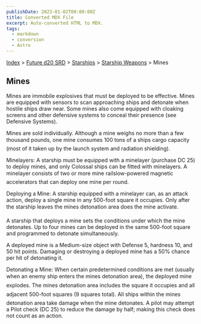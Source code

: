```yaml
---
publishDate: 2023-01-02T00:00:00Z
title: Converted MDX File
excerpt: Auto-converted HTML to MDX.
tags:
  - markdown
  - conversion
  - Astro
---
```






[Index](-index) > [Future d20 SRD](future-d20-srd-index) > [Starships](future-d20-srd-starships-index) > [Starship Weapons](future-d20-srd-starships-starship-weapons-index) > Mines




## Mines


Mines are immobile explosives that must be deployed to be effective. Mines are equipped with sensors to scan approaching ships and detonate when hostile ships draw near. Some mines also come equipped with cloaking screens and other defensive systems to conceal their presence (see Defensive Systems).


Mines are sold individually. Although a mine weighs no more than a few thousand pounds, one mine consumes 100 tons of a ships cargo capacity (most of it taken up by the launch system and radiation shielding).


Minelayers: A starship must be equipped with a minelayer (purchase DC 25) to deploy mines, and only Colossal ships can be fitted with minelayers. A minelayer consists of two or more mine railslow-powered magnetic accelerators that can deploy one mine per round.


Deploying a Mine: A starship equipped with a minelayer can, as an attack action, deploy a single mine in any 500-foot square it occupies. Only after the starship leaves the mines detonation area does the mine activate.


A starship that deploys a mine sets the conditions under which the mine detonates. Up to four mines can be deployed in the same 500-foot square and programmed to detonate simultaneously.


A deployed mine is a Medium-size object with Defense 5, hardness 10, and 50 hit points. Damaging or destroying a deployed mine has a 50% chance per hit of detonating it.


Detonating a Mine: When certain predetermined conditions are met (usually when an enemy ship enters the mines detonation area), the deployed mine explodes. The mines detonation area includes the square it occupies and all adjacent 500-foot squares (9 squares total). All ships within the mines detonation area take damage when the mine detonates. A pilot may attempt a Pilot check (DC 25) to reduce the damage by half; making this check does not count as an action.



